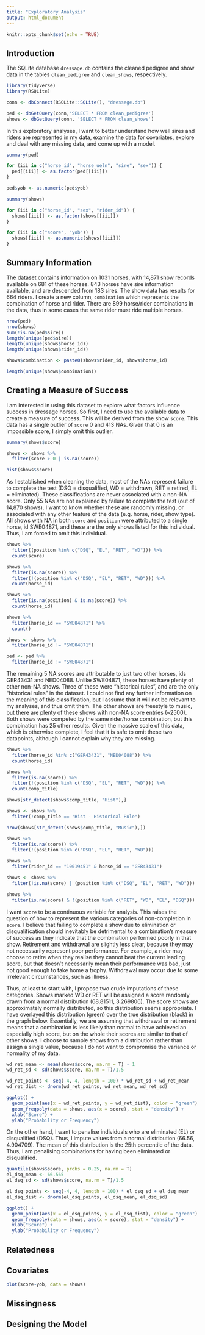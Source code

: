 ```yaml
---
title: "Exploratory Analysis"
output: html_document
---
```


```r
knitr::opts_chunk$set(echo = TRUE)
```

## Introduction

The SQLite database `dressage.db` contains the cleaned pedigree and show data in the tables `clean_pedigree` and `clean_shows`, respectively. 

``` r
library(tidyverse)
library(RSQLite)

conn <- dbConnect(RSQLite::SQLite(), "dressage.db")

ped <- dbGetQuery(conn,'SELECT * FROM clean_pedigree')
shows <- dbGetQuery(conn, 'SELECT * FROM clean_shows')
```

In this exploratory analyses, I want to better understand how well sires and riders are represented in my data, examine the data for covariates, explore and deal with any missing data, and come up with a model.

``` r
summary(ped)

for (iii in c("horse_id", "horse_ueln", "sire", "sex")) {
  ped[[iii]] <- as.factor(ped[[iii]])
}

ped$yob <- as.numeric(ped$yob)

summary(shows)

for (iii in c("horse_id", "sex", "rider_id")) {
  shows[[iii]] <- as.factor(shows[[iii]])
}

for (iii in c("score", "yob")) {
  shows[[iii]] <- as.numeric(shows[[iii]])
}
```

## Summary Information

The dataset contains information on 1031 horses, with 14,871 show records available on 681 of these horses. 843 horses have sire information available, and are descended from 183 sires. The show data has results for 664 riders. I create a new column, `combination` which represents the combination of horse and rider. There are 899 horse/rider combinations in the data, thus in some cases the same rider must ride multiple horses.

``` r
nrow(ped)
nrow(shows)
sum(!is.na(ped$sire))
length(unique(ped$sire))
length(unique(shows$horse_id))
length(unique(shows$rider_id))

shows$combination <- paste0(shows$rider_id, shows$horse_id)

length(unique(shows$combination))
```

## Creating a Measure of Success

I am interested in using this dataset to explore what factors influence success in dressage horses. So first, I need to use the available data to create a measure of success. This will be derived from the show `score`. This data has a single outlier of `score` 0 and 413 NAs. Given that 0 is an impossible score, I simply omit this outlier.

``` r
summary(shows$score)

shows <- shows %>%
  filter(score > 0 | is.na(score))

hist(shows$score)
```

As I established when cleaning the data, most of the NAs represent failure to complete the test (DSQ = disqualified, WD = withdrawn, RET = retired, EL = eliminated). These classifications are never associated with a non-NA score. Only 55 NAs are not explained by failure to complete the test (out of 14,870 shows). I want to know whether these are randomly missing, or associated with any other feature of the data (e.g. horse, rider, show type). All shows with NA in both `score` and `position` were attributed to a single horse, id SWE04871, and these are the only shows listed for this individual. Thus, I am forced to omit this individual. 

``` r
shows %>%
  filter((position %in% c("DSQ", "EL", "RET", "WD"))) %>%
  count(score)

shows %>%
  filter(is.na(score)) %>%
  filter(!(position %in% c("DSQ", "EL", "RET", "WD"))) %>%
  count(horse_id)

shows %>%
  filter(is.na(position) & is.na(score)) %>%
  count(horse_id)

shows %>%
  filter(horse_id == "SWE04871") %>%
  count()

shows <- shows %>%
  filter(horse_id != "SWE04871")

ped <- ped %>%
  filter(horse_id != "SWE04871")
```

The remaining 5 NA scores are attributable to just two other horses, ids GER43431 and NED04088. Unlike SWE04871, these horses have plenty of other non-NA shows. Three of these were "historical rules", and are the only "historical rules" in the dataset. I could not find any further information on the meaning of this classification, but I assume that it will not be relevant to my analyses, and thus omit them. The other shows are freestyle to music, but there are plenty of these shows with non-NA score entries (~2500). Both shows were competed by the same rider/horse combination, but this combination has 25 other results. Given the massive scale of this data, which is otherwise complete, I feel that it is safe to omit these two datapoints, although I cannot explain why they are missing. 

``` r
shows %>% 
  filter(horse_id %in% c("GER43431", "NED04088")) %>%
  count(horse_id)

shows %>%
  filter(is.na(score)) %>%
  filter(!(position %in% c("DSQ", "EL", "RET", "WD"))) %>%
  count(comp_title)

shows[str_detect(shows$comp_title, "Hist"),]

shows <- shows %>%
  filter(!comp_title == "Hist - Historical Rule")

nrow(shows[str_detect(shows$comp_title, "Music"),])

shows %>%
  filter(is.na(score)) %>%
  filter(!(position %in% c("DSQ", "EL", "RET", "WD"))) 

shows %>%
  filter(rider_id == "10019451" & horse_id == "GER43431")

shows <- shows %>%
  filter(!is.na(score) | (position %in% c("DSQ", "EL", "RET", "WD")))

shows %>%
  filter(is.na(score) & !(position %in% c("RET", "WD", "EL", "DSQ")))
```

I want `score` to be a continuous variable for analysis. This raises the question of how to represent the various categories of non-completion in `score`. I believe that failing to complete a show due to elimination or disqualification should inevitably be detrimental to a combination's measure of success as they indicate that the combination performed poorly in that show. Retirement and withdrawal are slightly less clear, because they may not necessarily represent poor performance. For example, a rider may choose to retire when they realise they cannot beat the current leading score, but that doesn't necessarily mean their performance was bad, just not good enough to take home a trophy. Withdrawal may occur due to some irrelevant circumstances, such as illness.

Thus, at least to start with, I propose two crude imputations of these categories. Shows marked WD or RET will be assigned a score randomly drawn from a normal distribution (68.81511, 3.269806). The score shows are approximately normally distributed, so this distribution seems appropriate. I have overlayed this distribution (green) over the true distribution (black) in the graph below. Essentially, we are assuming that withdrawal or retirement means that a combination is less likely than normal to have achieved an especially high score, but on the whole their scores are similar to that of other shows. I choose to sample shows from a distribution rather than assign a single value, because I do not want to compromise the variance or normality of my data. 

``` r
wd_ret_mean <- mean(shows$score, na.rm = T) - 1
wd_ret_sd <- sd(shows$score, na.rm = T)/1.5

wd_ret_points <- seq(-4, 4, length = 100) * wd_ret_sd + wd_ret_mean
wd_ret_dist <- dnorm(wd_ret_points, wd_ret_mean, wd_ret_sd)

ggplot() +
  geom_point(aes(x = wd_ret_points, y = wd_ret_dist), color = "green") + 
  geom_freqpoly(data = shows, aes(x = score), stat = "density") + 
  xlab("Score") +
  ylab("Probability or Frequency")
```

On the other hand, I want to penalise individuals who are eliminated (EL) or disqualified (DSQ). Thus, I impute values from a normal distribution (66.56, 4.904709). The mean of this distribution is the 25th percentile of the data. Thus, I am penalising combinations for having been eliminated or disqualified. 

``` r
quantile(shows$score, probs = 0.25, na.rm = T)
el_dsq_mean <- 66.565
el_dsq_sd <- sd(shows$score, na.rm = T)/1.5

el_dsq_points <- seq(-4, 4, length = 100) * el_dsq_sd + el_dsq_mean
el_dsq_dist <- dnorm(el_dsq_points, el_dsq_mean, el_dsq_sd)

ggplot() +
  geom_point(aes(x = el_dsq_points, y = el_dsq_dist), color = "green") + 
  geom_freqpoly(data = shows, aes(x = score), stat = "density") + 
  xlab("Score") +
  ylab("Probability or Frequency")
```

## Relatedness

## Covariates

``` r
plot(score~yob, data = shows)
```

## Missingness

## Designing the Model
